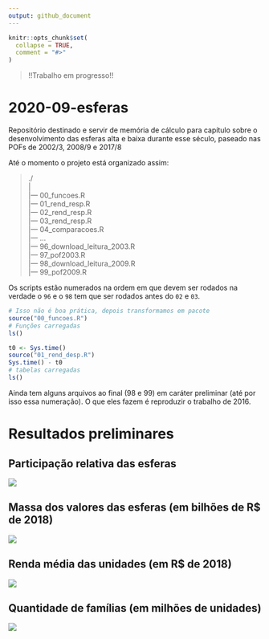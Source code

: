 ```yaml
---
output: github_document
---
```


<!-- README.md is generated from README.Rmd. Please edit that file -->

```r
knitr::opts_chunk$set(
  collapse = TRUE,
  comment = "#>"
)
```

> !!Trabalho em progresso!!

# 2020-09-esferas

<!-- badges: start -->
<!-- badges: end -->

Repositório destinado e servir de memória de cálculo para capítulo 
sobre o desenvolvimento das esferas alta e baixa durante esse século,
paseado nas POFs de 2002/3, 2008/9 e 2017/8

Até o momento o projeto está organizado assim:

> ./  
|  
|--- 00_funcoes.R  
|--- 01_rend_resp.R  
|--- 02_rend_resp.R  
|--- 03_rend_resp.R  
|--- 04_comparacoes.R  
|--- ...  
|--- 96_download_leitura_2003.R  
|--- 97_pof2003.R  
|--- 98_download_leitura_2009.R  
|--- 99_pof2009.R  

Os scripts estão numerados na ordem em que devem ser rodados 
na verdade o `96` e o `98` tem que ser rodados antes do `02` e `03`.

```r
# Isso não é boa prática, depois transformamos em pacote
source("00_funcoes.R")
# Funções carregadas
ls()

t0 <- Sys.time()
source("01_rend_desp.R")
Sys.time() - t0
# tabelas carregadas
ls()
```

Ainda tem alguns arquivos ao final (98 e 99) em caráter preliminar
(até por isso essa numeração).
O que eles fazem é reproduzir o trabalho de 2016.

# Resultados preliminares

## Participação relativa das esferas

![](relativo.png)

## Massa dos valores das esferas (em bilhões de R$ de 2018)

![](massas.png)

## Renda média das unidades (em R$ de 2018)

![](media.png)

## Quantidade de famílias (em milhões de unidades)

![](unidades.png)
